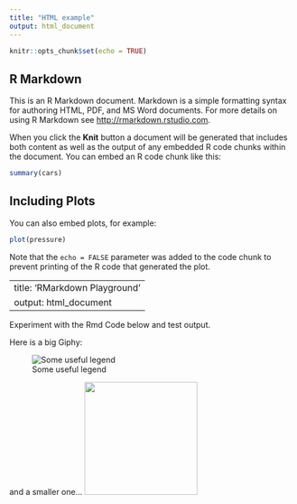 ```yaml
---
title: "HTML example"
output: html_document
---
```


```r
knitr::opts_chunk$set(echo = TRUE)
```

## R Markdown

This is an R Markdown document. Markdown is a simple formatting syntax for authoring HTML, PDF, and MS Word documents. For more details on using R Markdown see <http://rmarkdown.rstudio.com>.

When you click the **Knit** button a document will be generated that includes both content as well as the output of any embedded R code chunks within the document. You can embed an R code chunk like this:

```r
summary(cars)
```

## Including Plots

You can also embed plots, for example:

```r
plot(pressure)
```

Note that the `echo = FALSE` parameter was added to the code chunk to prevent printing of the R code that generated the plot.

---
title: 'RMarkdown Playground'
output: html_document
---

Experiment with the Rmd Code below and test output.

Here is a big Giphy: 

![Some useful legend](https://media.giphy.com/media/3o7TKSha51ATTx9KzC/giphy.gif) 

and a smaller one... <img src='https://media.giphy.com/media/5nkIn9AEfUQ6JtXL43/giphy.gif' width='200' height='200' />
